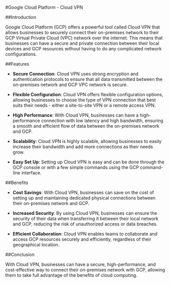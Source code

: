 
#Google Cloud Platform - Cloud VPN

##Introduction

Google Cloud Platform (GCP) offers a powerful tool called Cloud VPN that allows businesses to securely connect their on-premises network to their GCP Virtual Private Cloud (VPC) network over the internet. This means that businesses can have a secure and private connection between their local devices and GCP resources without having to do any complicated network configurations.

##Features

- **Secure Connection**: Cloud VPN uses strong encryption and authentication protocols to ensure that all data transmitted between the on-premises network and GCP VPC network is secure.

- **Flexible Configuration**: Cloud VPN offers flexible configuration options, allowing businesses to choose the type of VPN connection that best suits their needs - either a site-to-site VPN or a remote access VPN.

- **High Performance**: With Cloud VPN, businesses can have a high-performance connection with low latency and high bandwidth, ensuring a smooth and efficient flow of data between the on-premises network and GCP.

- **Scalability**: Cloud VPN is highly scalable, allowing businesses to easily increase their bandwidth and add more connections as their needs grow.

- **Easy Set Up**: Setting up Cloud VPN is easy and can be done through the GCP console or with a few simple commands using the GCP command-line interface.

##Benefits

- **Cost Savings**: With Cloud VPN, businesses can save on the cost of setting up and maintaining dedicated physical connections between their on-premises network and GCP.

- **Increased Security**: By using Cloud VPN, businesses can ensure the security of their data when transferring it between their local network and GCP, reducing the risk of unauthorized access or data breaches.

- **Efficient Collaboration**: Cloud VPN enables teams to collaborate and access GCP resources securely and efficiently, regardless of their geographical location.

##Conclusion

With Cloud VPN, businesses can have a secure, high-performance, and cost-effective way to connect their on-premises network with GCP, allowing them to take full advantage of the benefits of cloud computing. 